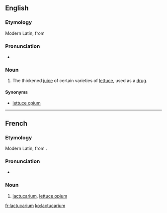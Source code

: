 ==English==

===Etymology===
Modern Latin, from {{etyl|la|en}} {{term/t|la|lactūca||lettuce}}

===Pronunciation===
* {{IPA|/læktjuːˈkɛəɹɪəm/|lang=en}}

===Noun===
{{en-noun|-}}

# The thickened [[juice]] of certain varieties of [[lettuce]], used as a [[drug]].

====Synonyms====
* [[lettuce opium]]

----

==French==

===Etymology===
Modern Latin, from {{etyl|la|fr}} {{term/t|la|lactūca||lettuce}}.

===Pronunciation===
* {{IPA|/laktykaʁjɔm/|lang=fr}}

===Noun===
{{fr-noun|m|-}}

# [[#English|lactucarium]], [[lettuce opium]]

[[fr:lactucarium]]
[[ko:lactucarium]]